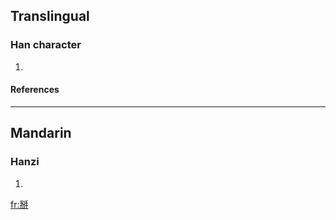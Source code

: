 ==Translingual==
===Han character===
{{Han char|rn=64|rad=手|as=08|sn=11|four=2255<sub>0</sub>|canj=竹手金竹手 (HQCHQ), 手金竹手 (QCHQ)}}
# {{defn|Han|sort=手08}}
====References====
{{Han ref|kx=0440.181|dkj=12310|hdz=31890.020|uh=63B0|ud=25520|bh=D954|bd=55636}}
----
==Mandarin==
===Hanzi===
{{cmn-hanzi|pin=[[bāi]] (bai1)|wg=pai<sup>1</sup>}}
# {{defn|Mandarin}}

[[fr:掰]]